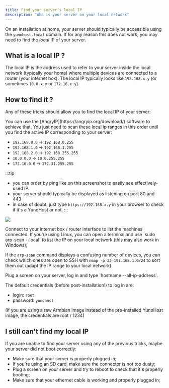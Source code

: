 ```yaml
---
title: Find your server's local IP
description: "Who is your server on your local network"
---
```



On an installation at home, your server should typically be accessible using the `yunohost.local` domain. If for any reason this does not work, you may need to find the *local* IP of your server.

## What is a local IP ?

The local IP is the address used to refer to your server inside the local network (typically your home) where multiple devices are connected to a router (your internet box). The local IP typically looks like `192.168.x.y` (or sometimes `10.0.x.y` or `172.16.x.y`)

## How to find it ?

Any of these tricks should allow you to find the local IP of your server:

<Tabs>
<TabItem value="angryip" label="With AngryIP (Recommended)" default>
You can use the [AngryIP](https://angryip.org/download/) software to achieve that. You just need to scan these local ip ranges in this order until you find the active IP corresponding to your server:

- `192.168.0.0` -> `192.168.0.255`
- `192.168.1.0` -> `192.168.1.255`
- `192.168.2.0` -> `192.168.255.255`
- `10.0.0.0` -> `10.0.255.255`
- `172.16.0.0` -> `172.31.255.255`

:::tip
- you can order by ping like on this screenshot to easily see effectively-used IP.
- your server should typically be displayed as listening on port 80 and 443
- in case of doubt, just type `https://192.168.x.y` in your browser to check if it's a YunoHost or not.
:::

![](/img/angryip.png)
</TabItem>

<TabItem value="router" label="With your internet router / box">
Connect to your internet box / router interface to list the machines connected.
</TabItem>

<TabItem value="arp-scan" label="With arp-scan">
If you're using Linux, you can open a terminal and use `sudo arp-scan --local` to list the IP on your local network (this may also work in Windows);

If the `arp-scan` command displays a confusing number of devices, you can check which ones are open to SSH with `nmap -p 22 192.168.1.0/24` to sort them out (adapt the IP range to your local network)
</TabItem>

<TabItem value="direct" label="With a direct access on the server">
Plug a screen on your server, log in and type `hostname --all-ip-address`.

The default credentials (before post-installation!) to log in are:

- login: `root`
- password: `yunohost`

(If you are using a raw Armbian image instead of the pre-installed YunoHost image, the credentials are root / 1234)
</TabItem>

</Tabs>

## I still can't find my local IP

If you are unable to find your server using any of the previous tricks, maybe your server did not boot correctly:

- Make sure that your server is properly plugged in;
- If you're using an SD card, make sure the connector is not too dusty;
- Plug a screen on your server and try to reboot to check that it's properly booting;
- Make sure that your ethernet cable is working and properly plugged in;
